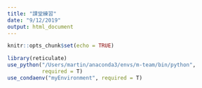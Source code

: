 ```yaml
---
title: "課堂練習"
date: "9/12/2019"
output: html_document
---
```


```r
knitr::opts_chunk$set(echo = TRUE)

library(reticulate)
use_python("/Users/martin/anaconda3/envs/m-team/bin/python",
           required = T)
use_condaenv("myEnvironment", required = T)
```

